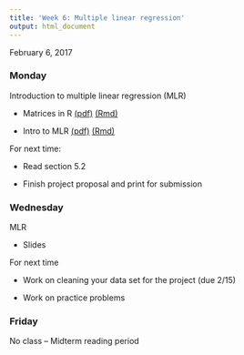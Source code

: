 ```yaml
---
title: 'Week 6: Multiple linear regression'
output: html_document
---
```


February 6, 2017

### Monday

Introduction to multiple linear regression (MLR)

* Matrices in R [(pdf)](https://github.com/math430-lu/notes/blob/master/lec09/matrix_algebra_r.pdf) [(Rmd)](https://github.com/math430-lu/notes/blob/master/lec09/matrix_algebra_r.Rmd)

* Intro to MLR [(pdf)](https://github.com/math430-lu/notes/blob/master/lec10/intro-mlr.pdf) [(Rmd)](https://github.com/math430-lu/notes/blob/master/lec10/intro-mlr.Rmd)

For next time: 

* Read section 5.2

* Finish project proposal and print for submission

### Wednesday

MLR

* Slides

For next time

* Work on cleaning your data set for the project (due 2/15)

* Work on practice problems

### Friday

No class -- Midterm reading period

